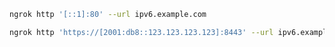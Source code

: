 ```bash
ngrok http '[::1]:80' --url ipv6.example.com
```

```bash
ngrok http 'https://[2001:db8::123.123.123.123]:8443' --url ipv6.example.com
```
